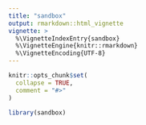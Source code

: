 ```yaml
---
title: "sandbox"
output: rmarkdown::html_vignette
vignette: >
  %\VignetteIndexEntry{sandbox}
  %\VignetteEngine{knitr::rmarkdown}
  %\VignetteEncoding{UTF-8}
---
```


```r
knitr::opts_chunk$set(
  collapse = TRUE,
  comment = "#>"
)
```

```r
library(sandbox)
```
